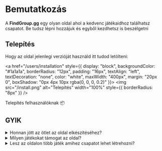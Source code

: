 # Bemutatkozás

A **FindGroup.gg** egy olyan oldal ahol a kedvenc játékaidhoz találhatsz csapatot. Be tudsz lépni hozzájuk és egyből kezdhetsz is beszélgetni

## Telepítés

Hogy az oldal jelenlegi verzióját használd itt tudod letölteni:

<a href="/users/installation" style={{
  display: "block",
  backgroundColor: "#1a1a1a",
  borderRadius: "12px",
  padding: "16px",
  textAlign: "left",
  textDecoration: "none",
  color: "white",
  maxWidth: "400px",
  margin: "20px 0",
  boxShadow: "0px 4px 10px rgba(0, 0, 0, 0.2)"
}}>
  <img src="/install.png" alt="Telepítés" width="100%" style={{ borderRadius: "8px" }} />
  <p style={{ marginTop: "12px", fontSize: "18px", fontWeight: "bold" }}>Telepítés felhasználóknak 📦</p>
</a>

## GYIK

<details>
  <summary>Honnan jött az ötlet az oldal elkészítéséhez?</summary>
  Az ötlet onnan jött, hogy sokan keresnek csapattársakat online játékokhoz, és szerettünk volna egy könnyen használható platformot erre a célra.
</details>

<details>
  <summary>Milyen játékokat támogat az oldal?</summary>
  Jelenleg a legnépszerűbb multiplayer játékokat támogatjuk, például CS:GO, Valorant, League of Legends és mások.
</details>

<details>
  <summary>Lesz az oldalon több játék amihez csapatot lehet létrehozni? </summary>
  Igen tervezünk még sok játékot hozzáadni az oldalhoz és tovább fejleszteni is tervezzük az oldalt.
</details>
